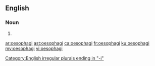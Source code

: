 {{also|œsophagi}}
==English==

===Noun===
{{head|en|noun plural form}}

# {{en-irregular plural of|oesophagus}}

[[Category:English irregular plurals ending in "-i"]]

[[ar:oesophagi]]
[[ast:oesophagi]]
[[ca:oesophagi]]
[[fr:oesophagi]]
[[ku:oesophagi]]
[[my:oesophagi]]
[[vi:oesophagi]]